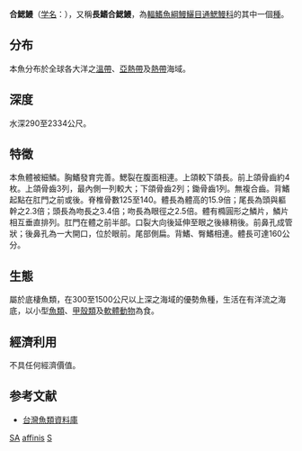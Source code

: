 {{Speciesbox
| genus = Synaphobranchus
| species = affinis
| status = LC
| image = Synaphobranchus affinis.jpg
| status_system = IUCN3.1
| authority = [[Gill|Gill]], 1877<ref name='id5625'>{{cite web| url =http://www.bioinfo.cn/db05/BjdwSpecies.php?action=view&id=5625| title =合鳃鳗| work =中国动物物种编目数据库| publisher =中国科学院微生物研究所| author =中国科学院动物研究所| accessdate =2009-04-11| deadurl =yes| archiveurl =https://web.archive.org/web/20160305002404/http://www.bioinfo.cn/db05/BjdwSpecies.php?action=view&id=5625| archivedate =2016-03-05}}</ref>
| synonyms = *''Synaphobranchus brachysomus''<br /><small>Gilbert, 1905</small>
*''Synaphobranchus taketae''<br /><small>Tanaka, 1916</small>
*''Synapobranchus affinis''<br /><small>Günther, 1877</small>
}}

'''合鰓鰻'''（[[学名|学名]]：{{lang|la|''Synaphobranchus affinis''}}），又稱'''長鰭合鰓鰻'''，為[[輻鰭魚綱|輻鰭魚綱]][[鰻鱺目|鰻鱺目]][[通鰓鰻科|通鰓鰻科]]的其中一個[[種|種]]。

==分布==
本魚分布於全球各大洋之[[溫帶|溫帶]]、[[亞熱帶|亞熱帶]]及[[熱帶|熱帶]]海域。

==深度==
水深290至2334公尺。

==特徵==
本魚體被細鱗。胸鰭發育完善。鰓裂在腹面相連。上頜較下頜長。前上頜骨齒約4枚。上頜骨齒3列，最內側一列較大；下頜骨齒2列；鋤骨齒1列。無複合齒。背鰭起點在肛門之前或後。脊椎骨數125至140。體長為體高的15.9倍；尾長為頭與軀幹之2.3倍；頭長為吻長之3.4倍；吻長為眼徑之2.5倍。體有橢圓形之鱗片，鱗片相互垂直排列。肛門在體之前半部。口裂大向後延伸至眼之後緣稍後。前鼻孔成管狀；後鼻孔為一大開口，位於眼前。尾部側扁。背鰭、臀鰭相連。體長可達160公分。

==生態==
屬於底棲魚類，在300至1500公尺以上深之海域的優勢魚種，生活在有洋流之海底，以小型[[魚類|魚類]]、[[甲殼類|甲殼類]]及[[軟體動物|軟體動物]]為食。

==經濟利用==
不具任何經濟價值。

==参考文献==
{{reflist}}
*[http://fishdb.sinica.edu.tw/ 台灣魚類資料庫]{{Wayback|url=http://fishdb.sinica.edu.tw/ |date=20160304193340 }}
{{Taxonbar|from=Q1038967}}

[[Category:IUCN红色名录无危物种|SA]]
[[Category:合鰓鰻屬|affinis]]
[[Category:1877年描述的鱼类|S]]